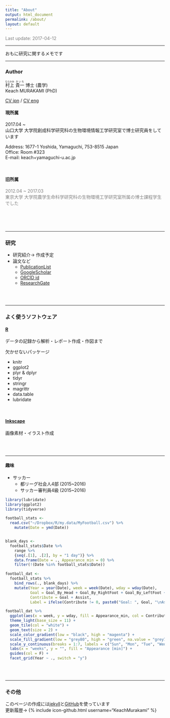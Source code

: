 ```yaml
---
title: "About"
output: html_document
permalink: /about/
layout: default
---
```


<FONT color="grey">Last update: 2017-04-12  </FONT><br>

-----

おもに研究に関するメモです  

-----

### Author

<ruby>村上<rp>（</rp><rt>むらかみ</rt><rp>）</rp></ruby>   <ruby>貴一<rp>（</rp><rt>きいち</rt><rp>）</rp></ruby> 博士 (農学)  
Keach MURAKAMI (PhD)

[CV jpn](https://keachmurakami.github.io/about/CVjp/) / [CV eng](https://keachmurakami.github.io/about/CVen/)  

#### 現所属

2017.04 \~  
山口大学 大学院創成科学研究科の生物環境情報工学研究室で博士研究員をしています  

Address: 1677-1 Yoshida, Yamaguchi, 753-8515 Japan  
Office: Room #323  
E-mail: keach+yamaguchi-u.ac.jp  

<br>

#### 旧所属

<FONT color="grey">

2012.04 ~ 2017.03  <br>
東京大学 大学院農学生命科学研究科の生物環境工学研究室所属の博士課程学生でした<br><br>

</FONT>


<br>
<br>

-----

### 研究

- 研究紹介→ 作成予定  
- 論文など
    - [PublicationList](https://keachmurakami.github.io/publication_list/)  
    - [GoogleScholar](https://scholar.google.co.jp/citations?user=IgtMr-oAAAAJ&hl=en)  
    - [ORCID id](https://orcid.org/0000-0001-8150-9535)  
    - [ResearchGate](https://www.researchgate.net/profile/Keach_Murakami) 

<br>
<br>

-----

### よく使うソフトウェア

#### [R](https://www.r-project.org/)

データの記録から解析・レポート作成・作図まで  

欠かせないパッケージ  

- knitr
- ggplot2
- plyr & dplyr
- tidyr
- stringr
- magrittr
- data.table
- lubridate

<br>

#### [Inkscape](https://inkscape.org/ja/)

画像素材・イラスト作成

<br>
<br>

-----

#### 趣味  

* サッカー  
    * 都リーグ社会人4部 (2015~2016)  
    * サッカー審判員4級 (2015~2016)  

```r
library(lubridate)
library(ggplot2)
library(tidyverse)

football_stats <-
  read.csv("~/Dropbox/R/my.data/MyFootball.csv") %>%
    mutate(Date = ymd(Date))


blank_days <-
  football_stats$Date %>%
    range %>%
    {seq(.[1], .[2], by = "1 day")} %>%
    data.frame(Date = ., Appearance_min = 0) %>%
    filter(!(Date %in% football_stats$Date))

football_dat <-
  football_stats %>%
    bind_rows(., blank_days) %>%
    mutate(Year = year(Date), week = week(Date), wday = wday(Date),
           Goal = Goal_By_Head + Goal_By_RightFoot + Goal_By_LeftFoot + Goal_By_Other,
           Contribute = Goal + Assist,
           Label = ifelse(Contribute != 0, paste0("Goal: ", Goal, "\nAssist: ", Assist), ""))

football_dat %>%
  ggplot(aes(x = week, y = wday, fill = Appearance_min, col = Contribute, label = Label)) +
  theme_light(base_size = 11) +
  geom_tile(col = "white") +
  geom_text(size = 2) +
  scale_color_gradient(low = "black", high = "magenta") +
  scale_fill_gradient(low = "grey80", high = "green", na.value = "grey75") +
  scale_y_continuous(breaks = 1:7, labels = c("Sun", "Mon", "Tue", "Wed", "Thu", "Fri", "Sat"), expand = c(0, 0)) +
  labs(x = "weeks", y = "", fill = "Appearance [min]") +
  guides(col = F) +
  facet_grid(Year ~ ., switch = "y")
```

<br>
<br>

-----

### その他  

このページの作成には[jekyll](https://jekyllrb.com)と[GitHub](https://github.com/)を使っています  
更新履歴→ {% include icon-github.html username="KeachMurakami" %}  